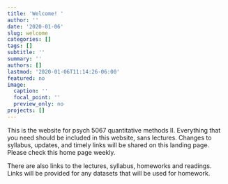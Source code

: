 ```yaml
---
title: 'Welcome! '
author: ''
date: '2020-01-06'
slug: welcome
categories: []
tags: []
subtitle: ''
summary: ''
authors: []
lastmod: '2020-01-06T11:14:26-06:00'
featured: no
image:
  caption: ''
  focal_point: ''
  preview_only: no
projects: []
---
```



This is the website for psych 5067 quantitative methods II. Everything that you need should be included in this website, sans lectures. Changes to syllabus, updates, and timely links will be shared on this landing page. Please check this home page weekly. 

There are also links to the lectures, syllabus, homeworks and readings. Links will be provided for any datasets that will be used for homework. 
